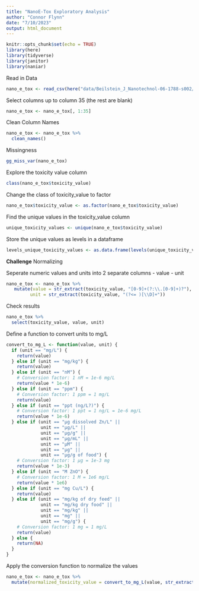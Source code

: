 ```yaml
---
title: "NanoE-Tox Exploratory Analysis"
author: "Connor Flynn"
date: "7/10/2023"
output: html_document
---
```


```r
knitr::opts_chunk$set(echo = TRUE)
library(here)
library(tidyverse)
library(janitor)
library(naniar)
```

Read in Data

```r
nano_e_tox <- read_csv(here("data/Beilstein_J_Nanotechnol-06-1788-s002/NanoE-Tox-database.csv"))
```

Select columns up to column 35 (the rest are blank)

```r
nano_e_tox <- nano_e_tox[, 1:35]
```

Clean Column Names

```r
nano_e_tox <- nano_e_tox %>% 
  clean_names()
```

Missingness 

```r
gg_miss_var(nano_e_tox)
```


Explore the toxicity value column

```r
class(nano_e_tox$toxicity_value)
```

Change the class of toxicity_value to factor

```r
nano_e_tox$toxicity_value <- as.factor(nano_e_tox$toxicity_value)
```

Find the unique values in the toxicity_value column

```r
unique_toxicity_values <- unique(nano_e_tox$toxicity_value)
```

Store the unique values as levels in a dataframe

```r
levels_unique_toxicity_values <- as.data.frame(levels(unique_toxicity_values))
```


**Challenge** Normalizing

Seperate numeric values and units into 2 separate columns
- value
- unit

```r
nano_e_tox <- nano_e_tox %>%
   mutate(value = str_extract(toxicity_value, "[0-9]+(?:\\.[0-9]+)?"),
         unit = str_extract(toxicity_value, "(?<= )[\\D]+"))
```

Check results

```r
nano_e_tox %>% 
  select(toxicity_value, value, unit)
```


Define a function to convert units to mg/L
```r
convert_to_mg_L <- function(value, unit) {
  if (unit == "mg/L") {
    return(value)
  } else if (unit == "mg/kg") {
    return(value)
  } else if (unit == "nM") {
    # Conversion factor: 1 nM = 1e-6 mg/L
    return(value * 1e-6)
  } else if (unit == "ppm") {
    # Conversion factor: 1 ppm = 1 mg/L
    return(value)
  } else if (unit == "ppt (ng/L?)") {
    # Conversion factor: 1 ppt = 1 ng/L = 1e-6 mg/L
    return(value * 1e-6)
  } else if (unit == "µg dissolved Zn/L" ||
             unit == "µg/L" ||
             unit == "µg/g" ||
             unit == "µg/mL" ||
             unit == "µM" ||
             unit == "µg" ||
             unit == "µg/g of food") {
    # Conversion factor: 1 µg = 1e-3 mg
    return(value * 1e-3)
  } else if (unit == "M ZnO") {
    # Conversion factor: 1 M = 1e6 mg/L
    return(value * 1e6)
  } else if (unit == "mg Cu/L") {
    return(value)
  } else if (unit == "mg/kg of dry feed" ||
             unit == "mg/kg dry food" ||
             unit == "mg/kg" ||
             unit == "mg" ||
             unit == "mg/g") {
    # Conversion factor: 1 mg = 1 mg/L
    return(value)
  } else {
    return(NA)
  }
}
```


Apply the conversion function to normalize the values

```r
nano_e_tox <- nano_e_tox %>%
  mutate(normalized_toxicity_value = convert_to_mg_L(value, str_extract(toxicity_value, "[^0-9.]+")))
```







